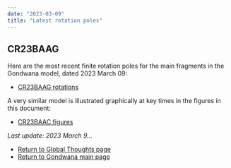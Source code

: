 ```yaml
---
date: "2023-03-09"
title: "Latest rotation poles"
---
```


## CR23BAAG

Here are the most recent finite rotation poles for the main fragments in the Gondwana model, dated 2023 March 09:

* [CR23BAAG rotations](http://www.reeves.nl/upload/CR23BAAG.pdf)

A very similar model is illustrated graphically at key times in the figures in this document:
* [CR23BAAC figures](http://www.reeves.nl/upload/CR23BAAC-figures.pdf)

*Last update: 2023 March 9...*

* [Return to Global Thoughts page](../other-material)
* [Return to Gondwana main page](../../gondwana)
